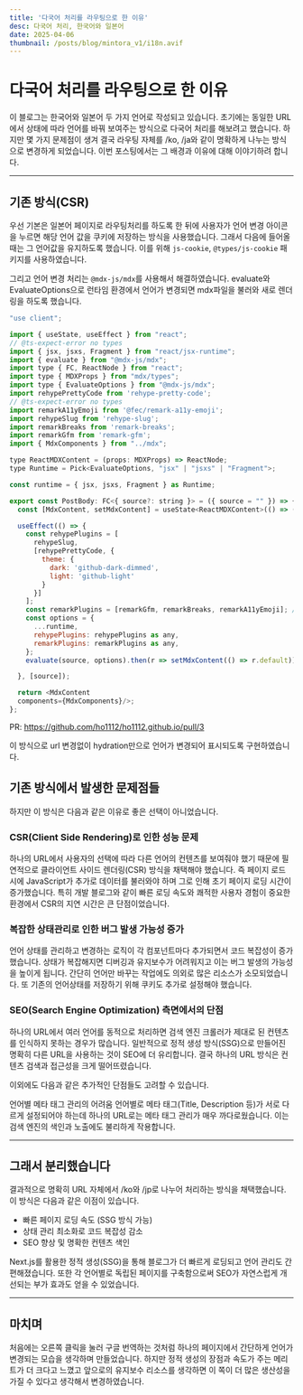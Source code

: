 ```yaml
---
title: '다국어 처리를 라우팅으로 한 이유'
desc: 다국어 처리, 한국어와 일본어
date: 2025-04-06
thumbnail: /posts/blog/mintora_v1/i18n.avif
---
```


<h1>다국어 처리를 라우팅으로 한 이유</h1>
이 블로그는 한국어와 일본어 두 가지 언어로 작성되고 있습니다.
초기에는 동일한 URL에서 상태에 따라 언어를 바꿔 보여주는 방식으로 다국어 처리를 해보려고 했습니다. 하지만 몇 가지 문제점이 생겨 결국 라우팅 자체를 /ko, /ja와 같이 명확하게 나누는 방식으로 변경하게 되었습니다.
이번 포스팅에서는 그 배경과 이유에 대해 이야기하려 합니다.

---
## 기존 방식(CSR)
우선 기본은 일본어 페이지로 라우팅처리를 하도록 한 뒤에 사용자가 언어 변경 아이콘을 누르면 해당 언어 값을 쿠키에 저장하는 방식을 사용했습니다.
그래서 다음에 들어올 때는 그 언어값을 유지하도록 했습니다.
이를 위해 `js-cookie`, `@types/js-cookie` 패키지를 사용하였습니다.

그리고 언어 변경 처리는 `@mdx-js/mdx`를 사용해서 해결하였습니다.
evaluate와 EvaluateOptions으로 런타임 환경에서 언어가 변경되면 mdx파일을 불러와 새로 렌더링을 하도록 했습니다.
```javascript
"use client";

import { useState, useEffect } from "react";
// @ts-expect-error no types
import { jsx, jsxs, Fragment } from "react/jsx-runtime";
import { evaluate } from "@mdx-js/mdx";
import type { FC, ReactNode } from "react";
import type { MDXProps } from "mdx/types";
import type { EvaluateOptions } from "@mdx-js/mdx";
import rehypePrettyCode from 'rehype-pretty-code';
// @ts-expect-error no types
import remarkA11yEmoji from '@fec/remark-a11y-emoji';
import rehypeSlug from 'rehype-slug';
import remarkBreaks from 'remark-breaks';
import remarkGfm from 'remark-gfm';
import { MdxComponents } from "../mdx";

type ReactMDXContent = (props: MDXProps) => ReactNode;
type Runtime = Pick<EvaluateOptions, "jsx" | "jsxs" | "Fragment">;

const runtime = { jsx, jsxs, Fragment } as Runtime;

export const PostBody: FC<{ source?: string }> = ({ source = "" }) => {
  const [MdxContent, setMdxContent] = useState<ReactMDXContent>(() => () => null);

  useEffect(() => {
    const rehypePlugins = [
      rehypeSlug,
      [rehypePrettyCode, {
        theme: {
          dark: 'github-dark-dimmed',
          light: 'github-light'
        }
      }]
    ];
    const remarkPlugins = [remarkGfm, remarkBreaks, remarkA11yEmoji]; // remarkBreaks ok
    const options = {
      ...runtime,
      rehypePlugins: rehypePlugins as any,
      remarkPlugins: remarkPlugins as any,
    };
    evaluate(source, options).then(r => setMdxContent(() => r.default));

  }, [source]);

  return <MdxContent
  components={MdxComponents}/>;
};
```
PR: https://github.com/ho1112/ho1112.github.io/pull/3

이 방식으로 url 변경없이 hydration만으로 언어가 변경되어 표시되도록 구현하였습니다.

## 기존 방식에서 발생한 문제점들
하지만 이 방식은 다음과 같은 이유로 좋은 선택이 아니었습니다.

### CSR(Client Side Rendering)로 인한 성능 문제
하나의 URL에서 사용자의 선택에 따라 다른 언어의 컨텐츠를 보여줘야 했기 때문에 필연적으로 클라이언트 사이드 렌더링(CSR) 방식을 채택해야 했습니다. 즉 페이지 로드 시에 JavaScript가 추가로 데이터를 불러와야 하며 그로 인해 초기 페이지 로딩 시간이 증가했습니다.
특히 개발 블로그와 같이 빠른 로딩 속도와 쾌적한 사용자 경험이 중요한 환경에서 CSR의 지연 시간은 큰 단점이었습니다.

### 복잡한 상태관리로 인한 버그 발생 가능성 증가
언어 상태를 관리하고 변경하는 로직이 각 컴포넌트마다 추가되면서 코드 복잡성이 증가했습니다. 상태가 복잡해지면 디버깅과 유지보수가 어려워지고 이는 버그 발생의 가능성을 높이게 됩니다.
간단히 언어만 바꾸는 작업에도 의외로 많은 리소스가 소모되었습니다.
또 기존의 언어상태를 저장하기 위해 쿠키도 추가로 설정해야 했습니다.

### SEO(Search Engine Optimization) 측면에서의 단점
하나의 URL에서 여러 언어를 동적으로 처리하면 검색 엔진 크롤러가 제대로 된 컨텐츠를 인식하지 못하는 경우가 많습니다. 일반적으로 정적 생성 방식(SSG)으로 만들어진 명확히 다른 URL을 사용하는 것이 SEO에 더 유리합니다.
결국 하나의 URL 방식은 컨텐츠 검색과 접근성을 크게 떨어뜨렸습니다.

이외에도 다음과 같은 추가적인 단점들도 고려할 수 있습니다.

언어별 메타 태그 관리의 어려움 언어별로 메타 태그(Title, Description 등)가 서로 다르게 설정되어야 하는데 하나의 URL로는 메타 태그 관리가 매우 까다로웠습니다. 이는 검색 엔진의 색인과 노출에도 불리하게 작용합니다.

---
## 그래서 분리했습니다
결과적으로 명확히 URL 자체에서 /ko와 /jp로 나누어 처리하는 방식을 채택했습니다. 이 방식은 다음과 같은 이점이 있습니다.

- 빠른 페이지 로딩 속도 (SSG 방식 가능)
- 상태 관리 최소화로 코드 복잡성 감소
- SEO 향상 및 명확한 컨텐츠 색인

Next.js를 활용한 정적 생성(SSG)을 통해 블로그가 더 빠르게 로딩되고 언어 관리도 간편해졌습니다. 또한 각 언어별로 독립된 페이지를 구축함으로써 SEO가 자연스럽게 개선되는 부가 효과도 얻을 수 있었습니다.

---

## 마치며
처음에는 오른쪽 클릭을 눌러 구글 번역하는 것처럼 하나의 페이지에서 간단하게 언어가 변경되는 모습을 생각하며 만들었습니다.
하지만 정적 생성의 장점과 속도가 주는 메리트가 더 크다고 느꼈고 앞으로의 유지보수 리소스를 생각하면 이 쪽이 더 많은 생산성을 가질 수 있다고 생각해서 변경하였습니다.
